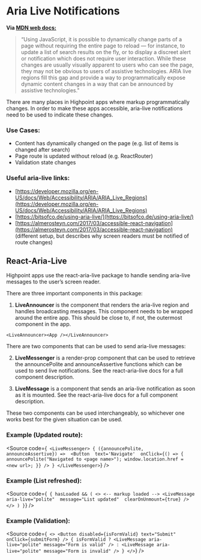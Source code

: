 
<Meta title='Standardization|Accessibility/Aria Live' />

# Aria Live Notifications

**Via [MDN web docs:](https://developer.mozilla.org/en-US/docs/Web/Accessibility/ARIA/ARIA_Live_Regions)**
> “Using JavaScript, it is possible to dynamically change parts of a page without requiring the entire page to reload — for instance, to update a list of search results on the fly, or to display a discreet alert or notification which does not require user interaction. While these changes are usually visually apparent to users who can see the page, they may not be obvious to users of assistive technologies. ARIA live regions fill this gap and provide a way to programmatically expose dynamic content changes in a way that can be announced by assistive technologies."

There are many places in Highpoint apps where markup programmatically changes. In order to make these apps accessible, aria-live notifications need to be used to indicate these changes.

### Use Cases: 

* Content has dynamically changed on the page (e.g. list of items is changed after search)
* Page route is updated without reload (e.g. ReactRouter)
* Validation state changes

### Useful aria-live links:

* [https://developer.mozilla.org/en-US/docs/Web/Accessibility/ARIA/ARIA_Live_Regions](https://developer.mozilla.org/en-US/docs/Web/Accessibility/ARIA/ARIA_Live_Regions)
* [https://bitsofco.de/using-aria-live/](https://bitsofco.de/using-aria-live/)
* [https://almerosteyn.com/2017/03/accessible-react-navigation](https://almerosteyn.com/2017/03/accessible-react-navigation) (different setup, but describes why screen readers must be notified of route changes)

## React-Aria-Live

Highpoint apps use the react-aria-live package to handle sending aria-live messages to the user’s screen reader.

There are three important components in this package: 


1. **LiveAnnouncer** is the component that renders the aria-live region and handles broadcasting messages. This component needs to be wrapped around the entire app. This should be close to, if not, the outermost component in the app.

`<LiveAnnouncer><App /></LiveAnnouncer>`

There are two components that can be used to send aria-live messages:

2. **LiveMessenger** is a render-prop component that can be used to retrieve the announcePolite and announceAssertive functions which can be used to send live notifications. See the react-aria-live docs for a full component description.

3. **LiveMessage** is a component that sends an aria-live notification as soon as it is mounted. See the react-aria-live docs for a full component description.

These two components can be used interchangeably, so whichever one works best for the given situation can be used.

### Example (Updated route):

<Source code={`
<LiveMessenger>
{
 ({announcePolite, announceAssertive}) => 
   <Button 
     text='Navigate' 
     onClick={() => {
       announcePolite("Navigated to <page name>");
       window.location.href = <new url>;
     }} />
}
</LiveMessenger>`} />

### Example (List refreshed):

<Source code={`
{
 hasLoaded && (
   <>
     <-- markup loaded -->
     <LiveMessage 
       aria-live="polite" 
       message="List updated" 
       clearOnUnmount={true} />
   </>
 )
}`} />

### Example (Validation):

<Source code={`
<>
 <Button disabled={isFormValid} text="Submit" onClick={submitForm} />
  { isFormValid ?
    <LiveMessage aria-live="polite" message="Form is valid" /> :
    <LiveMessage aria-live="polite" message="Form is invalid" />
  }
</>`} />